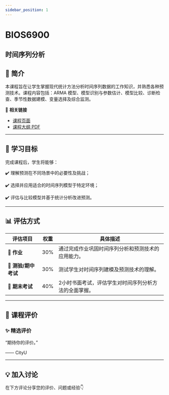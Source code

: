 ```yaml
---
sidebar_position: 1
---
```


# BIOS6900
## 时间序列分析

## **📘 简介**
本课程旨在让学生掌握现代统计方法分析时间序列数据的工作知识，并熟悉各种预测技术。课程内容包括：ARMA 模型、模型识别与参数估计、模型比较、诊断检查、季节性数据建模、变量选择及综合监测。

🔗 **相关链接**
- [课程页面](https://www.cityu.edu.hk/catalogue/pg/202526/course/BIOS6900.htm)
- [课程大纲 PDF](https://www.cityu.edu.hk/catalogue/pg/202526/course/BIOS6900.pdf)

---

## **🎯 学习目标**

完成课程后，学生将能够：

✔️ 理解预测在不同场景中的必要性及挑战；

✔️ 选择并应用适合的时间序列模型于特定环境；

✔️ 评估与比较模型并基于统计分析改进预测。

---

## **📊 评估方式**

| **评估项目**          | **权重** | **具体描述**                                                                                       |
|----------------------|---------|---------------------------------------------------------------------------------------------------|
| **📝 作业**            | 30%     | 通过完成作业巩固时间序列分析和预测技术的应用能力。                                                  |
| **📄 测验/期中考试**    | 30%     | 测试学生对时间序列建模及预测技术的理解。                                                           |
| **📄 期末考试**        | 40%     | 2小时书面考试，评估学生对时间序列分析方法的全面掌握。                                               |

---

## **💬 课程评价**

### ✨ **精选评价**
<div className={commentStyles.commentBox}>
    <p className={commentStyles.commentText}>
        “期待你的评价。”
    </p>
    <p className={commentStyles.commentAuthor}>—— CityU</p>
</div>

---

## **💡 加入讨论**

在下方评论分享您的评价、问题或经验👇
<Utterances />